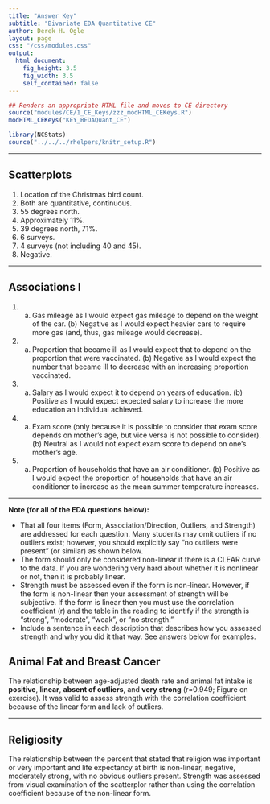 ```yaml
---
title: "Answer Key"
subtitle: "Bivariate EDA Quantitative CE"
author: Derek H. Ogle
layout: page
css: "/css/modules.css"
output:
  html_document:
    fig_height: 3.5
    fig_width: 3.5
    self_contained: false
---
```


```r
## Renders an appropriate HTML file and moves to CE directory
source("modules/CE/1_CE_Keys/zzz_modHTML_CEKeys.R")
modHTML_CEKeys("KEY_BEDAQuant_CE")
```

```r
library(NCStats)
source("../../../rhelpers/knitr_setup.R")
```

----

## Scatterplots

1. Location of the Christmas bird count.
1. Both are quantitative, continuous.
1. 55 degrees north.
1. Approximately 11%.
1. 39 degrees north, 71%.
1. 6 surveys.
1. 4 surveys (not including 40 and 45).
1. Negative.

----

## Associations I

1. (a) Gas mileage as I would expect gas mileage to depend on the weight of the car. (b) Negative as I would expect heavier cars to require more gas (and, thus, gas mileage would decrease).
1. (a) Proportion that became ill as I would expect that to depend on the proportion that were vaccinated. (b) Negative as I would expect the number that became ill to decrease with an increasing proportion vaccinated.
1. (a) Salary as I would expect it to depend on years of education. (b) Positive as I would expect expected salary to increase the more education an individual achieved.
1. (a) Exam score (only because it is possible to consider that exam score depends on mother's age, but vice versa is not possible to consider). (b) Neutral as I would not expect exam score to depend on one's mother's age.
1. (a) Proportion of households that have an air conditioner. (b) Positive as I would expect the proportion of households that have an air conditioner to increase as the mean summer temperature increases.

----

<div class="alert alert-warning">
<strong>Note (for all of the EDA questions below):</strong> 
<ul>
<li>That all four items (Form, Association/Direction, Outliers, and Strength) are addressed for each question. Many students may omit outliers if no outliers exist; however, you should explicitly say "no outliers were present" (or similar) as shown below.</li>
<li>The form should only be considered non-linear if there is a CLEAR curve to the data. If you are wondering very hard about whether it is nonlinear or not, then it is probably linear.</li>
<li>Strength must be assessed even if the form is non-linear. However, if the form is non-linear then your assessment of strength will be subjective. If the form is linear then you must use the correlation coefficient (r) and the table in the reading to identify if the strength is "strong", "moderate", "weak", or "no strength."</li>
<li>Include a sentence in each description that describes how you assessed strength and why you did it that way. See answers below for examples.
</ul>
</div>

## Animal Fat and Breast Cancer

The relationship between age-adjusted death rate and animal fat intake is **positive**, **linear**, **absent of outliers**, and **very strong** (r=0.949; Figure on exercise). It was valid to assess strength with the correlation coefficient because of the linear form and lack of outliers.

----

## Religiosity
The relationship between the percent that stated that religion was important or very important and life expectancy at birth is non-linear, negative, moderately strong, with no obvious outliers present. Strength was assessed from visual examination of the scatterplor rather than using the correlation coefficient because of the non-linear form.
